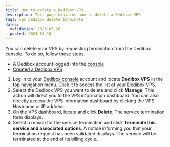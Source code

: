 ```yaml
---
title: How to delete a Dedibox VPS
description: This page explains how to delete a Dedibox VPS
tags: vps dedibox delete terminate
dates:
  validation: 2025-05-26
  posted: 2024-05-15
---
```



You can delete your VPS by requesting termination from the Dedibox console. To do so, follow these steps.

<Requirements />

- A Dedibox account logged into the [console](https://console.online.net)
- [Created a Dedibox VPS](/dedibox-vps/how-to/create-vps/)

1. Log in to your [Dedibox console](https://console.online.net/) account and locate **Dedibox VPS** in the top navigation menu. Click it to access the list of your Dedibox VPS.
2. Select the Dedibox VPS you want to delete and click **Manage**. This action will direct you to the VPS information dashboard.
    <Message type="tip">
        You can also directly access the VPS information dashboard by clicking 
	    the VPS Hostname or IP address.
    </Message>
3. On the VPS dashboard, locate and click **Delete**. The service termination form displays.
4. Select a reason for the service termination and click **Terminate this service and associated options**.
    A notice informing you that your termination request has been validated displays. The service will be terminated at the end of its billing cycle.

